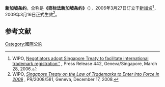 '''新加坡条约'''，全称是'''《商标法新加坡条约》'''（{{Lang-en|Singapore Treaty on the Law of Trademarks}}），2006年3月27日订立于[[新加坡|新加坡]]<ref>WIPO, [http://www.wipo.int/edocs/prdocs/en/2006/wipo_pr_2006_442.html Negotiators adopt Singapore Treaty to facilitate international trademark registration''] {{webarchive|url=https://web.archive.org/web/20081212121129/http://www.wipo.int/edocs/prdocs/en/2006/wipo_pr_2006_442.html |date=2008-12-12 }}, Press Release 442, Geneva/Singapore, March 28, 2006.</ref>，2009年3月16日正式生效<ref>WIPO, [http://www.wipo.int/pressroom/en/articles/2008/article_0068.html ''Singapore Treaty on the Law of Trademarks to Enter into Force in 2009''] {{Wayback|url=http://www.wipo.int/pressroom/en/articles/2008/article_0068.html |date=20210211090957 }}, PR/2008/581, Geneva, December 17, 2008.</ref>。
==参考文献==
{{reflist}}
[[Category:國際公約|Category:國際公約]]
{{新加坡小作品}}

{{商标法}}